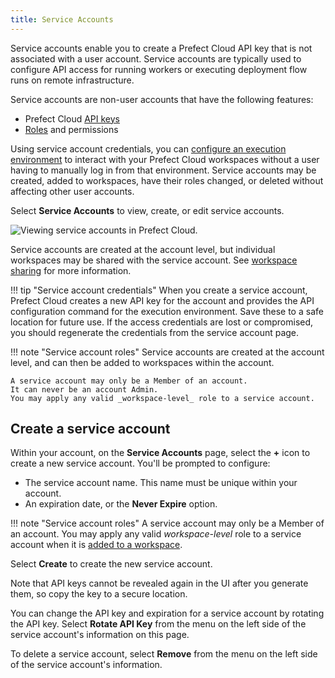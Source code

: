 ```yaml
---
title: Service Accounts
---
```



Service accounts enable you to create a Prefect Cloud API key that is not associated with a user account.
Service accounts are typically used to configure API access for running workers or executing deployment flow runs on remote infrastructure.

Service accounts are non-user accounts that have the following features:

- Prefect Cloud [API keys](/2.14.21/cloud/users/api-keys/)
- [Roles](/2.14.21/cloud/users/roles/) and permissions

Using service account credentials, you can [configure an execution environment](/2.14.21/cloud/connecting/#configure-a-local-execution-environment) to interact with your Prefect Cloud workspaces without a user having to manually log in from that environment.
Service accounts may be created, added to workspaces, have their roles changed, or deleted without affecting other user accounts.

Select **Service Accounts** to view, create, or edit service accounts.

![Viewing service accounts in Prefect Cloud.](/2.14.21/img/ui/service-accounts.png)

Service accounts are created at the account level, but individual workspaces may be shared with the service account.
See [workspace sharing](/2.14.21/cloud/workspaces/#workspace-sharing) for more information.

!!! tip "Service account credentials"
    When you create a service account, Prefect Cloud creates a new API key for the account and provides the API configuration command for the execution environment.
    Save these to a safe location for future use.
    If the access credentials are lost or compromised, you should regenerate the credentials from the service account page.

!!! note "Service account roles"
    Service accounts are created at the account level, and can then be added to workspaces within the account.

    A service account may only be a Member of an account. 
    It can never be an account Admin. 
    You may apply any valid _workspace-level_ role to a service account.

## Create a service account

Within your account, on the **Service Accounts** page, select the **+** icon to create a new service account. You'll be prompted to configure:

- The service account name. This name must be unique within your account.
- An expiration date, or the **Never Expire** option.

!!! note "Service account roles"
    A service account may only be a Member of an account.
    You may apply any valid _workspace-level_ role to a service account when it is [added to a workspace](/2.14.21/cloud/workspaces/#workspace-sharing).

Select **Create** to create the new service account.

Note that API keys cannot be revealed again in the UI after you generate them, so copy the key to a secure location.

You can change the API key and expiration for a service account by rotating the API key.
Select **Rotate API Key** from the menu on the left side of the service account's information on this page.

To delete a service account, select **Remove** from the menu on the left side of the service account's information.
